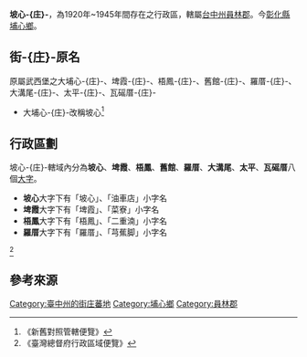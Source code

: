 '''坡心-{庄}-'''，為1920年~1945年間存在之行政區，轄屬[[臺中州|台中州]][[員林郡|員林郡]]。今[[彰化縣|彰化縣]][[埔心鄉|埔心鄉]]。

==街-{庄}-原名==
原屬武西堡之大埔心-{庄}-、埤霞-{庄}-、梧鳳-{庄}-、舊館-{庄}-、羅厝-{庄}-、大溝尾-{庄}-、太平-{庄}-、瓦磘厝-{庄}-
*大埔心-{庄}-改稱坡心<ref>《新舊對照管轄便覽》</ref>

==行政區劃==
坡心-{庄}-轄域內分為'''坡心'''、'''埤霞'''、'''梧鳳'''、'''舊館'''、'''羅厝'''、'''大溝尾'''、'''太平'''、'''瓦磘厝'''八個[[大字_(行政區劃)|大字]]。

*'''坡心'''大字下有「坡心」、「油車店」小字名
*'''埤霞'''大字下有「埤霞」、「菜寮」小字名
*'''梧鳳'''大字下有「梧鳳」、「二重湳」小字名
*'''羅厝'''大字下有「羅厝」、「芎蕉脚」小字名
<ref>《臺灣總督府行政區域便覽》</ref>

== 參考來源 ==
{{reflist}}
{{台中州}}

[[Category:臺中州的街庄蕃地|Category:臺中州的街庄蕃地]]
[[Category:埔心鄉|Category:埔心鄉]]
[[Category:員林郡|Category:員林郡]]